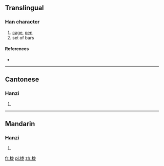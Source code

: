 {{also|櫳}}
==Translingual==

===Han character===
{{Han char|rn=75|rad=木|as=05|sn=9|four=|canj=木戈大心 (DIKP)}}

# [[cage]], [[pen]]
# set of bars

====References====
* {{Han ref|kx=0521.121|hdz=21180.060|uh=680A|ud=26634}}

----

==Cantonese==

===Hanzi===
{{yue-hanzi|jyut=|y=lung4|tra=櫳}}

# {{defn|Cantonese|sort=木05}}

----

==Mandarin==

===Hanzi===
{{cmn-hanzi|tra=櫳|pin=[[láo]] ([[lao2]]), [[lóng]] ([[long2]]), [[yuè]] ([[yue4]])|wg=lao<sup>2</sup>, lung<sup>2</sup>, yüeh<sup>4</sup>}}

# {{defn|Mandarin|sort=木05}}

[[fr:栊]]
[[pl:栊]]
[[zh:栊]]